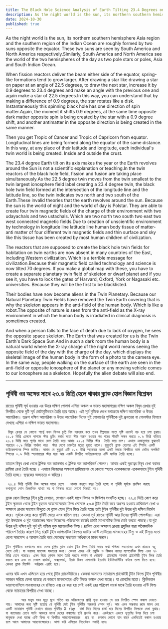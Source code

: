 ```yaml
---
title: The Black Hole Science Analysis of Earth Tilting 23.4 Degrees on Its Axis
description: As the night world is the sun, its northern southern hemisphere Asia region and the southern region of the Indian Ocean are roughly formed by two suns opposite the equator. These two suns are seen by South America and North America respectively.
date: 2024-10-30
published: true
---
```


As the night world is the sun, its northern southern hemisphere Asia region and the southern region of the Indian Ocean are roughly formed by two suns opposite the equator. These two suns are seen by South America and North America respectively.Similarly, South America and North America see the world of the two hemispheres of the day as two pole stars or poles, Asia and South Indian Ocean.

When fission reactors deliver the beam either side of the equator, spring-like formations tend to grow larger. After drawing a star like drawing a star on paper at an angle of 22.5 degrees, to draw the next star, increase it by 0.9 degrees to 23.4 degrees and make an angle with the previous one and again make a star of 22.5 degrees.In this way, you can understand that by making a difference of 0.9 degrees, the star rotates like a disk. Instantaneously this spinning black hole has one direction of spin matter.Again, the moment it shifts 0.9 degrees, at the same time opposite dark matter opposite spin is being created by the star with a 0.9 degree shift, and another antimatter in the opposite direction is being created in the same manner.

Then you get Tropic of Cancer and Tropic of Capricorn from equator. Longitudinal lines are being formed along the equator of the same distance. In this way, at any place of their latitude and longitude, each individual's twin world is being created. Inside and outside the crust.

The 23.4 degree Earth tilt on its axis makes the year or the Earth revolves around the Sun is not a scientific explanation or teaching.In the twin reactors of the black hole field, fission and fusion are taking place simultaneously.As the 22.5 degree twin moves from the twin smallest to the twin largest ionosphere field label creating a 23.4 degree twin, the black hole twin field formed at the intersection of the longitude line and the latitude line, so the twin indicates two north and two south of the Earth.These invalid theories that the earth revolves around the sun. Because the sun is the world of night and the world of day is Polstar. They are able to create four twin magnetic fields of the charge of their environment with two udayachals and two ustachals. Which are two north two south two east two west connected magnetic fields.Due to creation of unscientific environment by technology in longitude line latitude line human body tissue of matter-anti matter of four different twin magnetic fields and thin surface and sky like this tissue has been created by most human children of civilization.

The reactors that are supposed to create the black hole twin fields for habitation on twin earths are now absent in many countries of the East, including Western civilization. Which is a terrible message for civilization.Because their magnetic field called technology and science is now tilted 70 degrees. If you make a global map with these, you have to create a separate planetary twin field of skeleton or dwarf planet and if you see it, you have to lock the gates of Harvard, Oxford, York or Nagasaki etc. universities. Because they will be the first to be blacklisted.

Their bodies have now become aliens in the Twin Planetary. Because our Natural Planetary Twin Fields have removed the Twin Earth covering that is why the skeleton appears in the anti-field of the human body. Which is like a robot.The opposite of nature is seen from the anti-field as the X-ray environment in which the human body is irradiated in clinical diagnosis is sometimes created.

And when a person falls to the face of death due to lack of oxygen, he sees the opposite space skeleton. The Earth that was created for us is the Twin Earth's Dark Space Sun.And in such a dark room the human body is a natural world where the X-ray charge of the night world means seeing the opposite field of the day with the charge of the day. which displays the skeletal image of the human body in the form of a photo to the camera eye. In the same way, people walking on the surface of the earth are seen in the anti-field or opposite ionosphere of the planet or any moving vehicle comes to our ionosphere as a skeleton. Hopefully the alien debate will also end.

---

## পৃথিবী ওর অক্ষের সাথে ২৩.৪ ডিগ্রি হেলে থাকার ব্ল‍্যাক হোল বিজ্ঞান বিশ্লেষন   

রাতের পৃথিবী সূর্য হওয়ায় এর উত্তর দক্ষিণ গোলার্ধ এশিয়া অঞ্চল ও ভারত মহাসাগরের দক্ষিণ অঞ্চল বিষুব রেখার দুই বিপরীত থেকে দুটি সূর্য মোটামুটিভাবে তৈরি হয়ে আছে। এই সূর্য দুটিকে দেখে যথাক্রমে দক্ষিণ আমেরিকা ও উত্তর আমেরিকা। তদ্রুপ দক্ষিণ আমেরিকা ও উত্তর আমেরিকা দিনের দুই গোলার্ধের পৃথিবীকে দুই ধ্রুবতারা বা পোলস্টার হিসাবে দেখছে এশিয়া ও দক্ষিণ ভারত মহাসাগর।

     বিষুব রেখার যে কোনো পার্শ্বে যখন ফিশন চূল্লি বিম সরবরাহ করে তখন স্প্রিংয়ের মতো সৃষ্টি ক্রমেই বড় হয়ে চলা বুঝায়। ২২.৫ ডিগ্রি এঙ্গেলে কাগজে স্টার ড্রয়িং করার মতো স্টার অঙ্কন হওয়ার পর পরের স্টারটি অঙ্কন করতে ০.৯ ডিগ্রি বাড়িয়ে ২৩.৪ ডিগ্রি করে পূর্বের সাথে কোণ তৈরি করে আবার ২২.৫ ডিগ্রির স্টার  তৈরি করে চলে। এভাবে ক্রমানুসারে বুঝতেই পারছেন ০.৯ ডিগ্রির পার্থক্য করে  স্টার যেনো চাকতির মতো ঘুরতে থাকে। মুহুর্তেই ব্ল‍্যাক হোলের এই স্পিনিং একটি ডাইরেকশনের স্পিন ম‍্যাটার। আবার যে মুহুর্তে এটি ০.৯ ডিগ্রি স্হানান্তর হলো একই সময়ে বিপরীতে ডার্ক মেটার অপজিট স্পিনের ০.৯ ডিগ্রি স্হানান্তরের স্টার দ্বারা আর একটি বিপরীত ডাইরেকশনের এন্টি ম‍্যাটার তৈরি হচ্ছে।

তাহলে বিষুব রেখা থেকে ট্রপিক অব ক‍্যানসার ও ট্রপিক অব ক‍্যাপরিকর্ন পেলেন। আবার একই দূরত্বের বিষুব রেখা বরাবর দ্রাঘিমা রেখা তৈরি হচ্ছে । এভাবে নিজেদের অক্ষাংশ দ্রাঘিমংশের যে কোনো স্হানে একেকজনের একেকভাবে  টুইন পৃথিবী তৈরি হচ্ছে। ভূত্বকের অভ‍্যন্তরে ও বাহিরে।

     ২৩.৪ ডিগ্রি পৃথিবী নিজ অক্ষের সাথে হেলে   থাকার কারণে বছর তৈরি হচ্ছে বা পৃথিবী সূর্যকে প্রদক্ষিণ করছে  কথাগুলো কোন বৈজ্ঞানিক ব‍্যাখ‍্যা নয় বা শিক্ষার মতো কোনো বিষয়ই নয়।
ব্ল‍্যাক হোল ফিল্ডের টুইন চূল্লি যেখানে, সেখানে একই সাথে ফিশন ও ফিউশন সংঘটিত হচ্ছে।
২২.৫ ডিগ্রি কোণ করে টুইন ক্ষুদ্রতম থেকে টুইন বৃহত্তম আয়নোস্ফেয়ার ফিল্ড লেবেলে ২৩.৪ টুইন তৈরি করে অগ্রসর হওয়ায় দ্রাঘিমাংশ রেখা ও অক্ষাংশ রেখার সংযোগ বিন্দুতে যে ব্ল‍্যাক হোল টুইন ফিল্ড তৈরি হচ্ছে তাই টুইন পৃথিবীর দুই উত্তর দুই দক্ষিণ নির্দেশ করে।
সূর্যকে কেন্দ্র করে পৃথিবী ঘোরে এসব বাতিল তত্ব। কেননা সূর্য রাতের পৃথিবী আর দিনের পৃথিবী পোলস্টার। এরা দুই উদয়াচল ও দুই অস্তাচলের সাথে নিজেদের পরিবেশের চার্জের চারটি ম‍্যাগনেটিক ফিল্ড তৈরি করতে পারছে।যা দুই উত্তর দুই দক্ষিণ দুই পূর্ব দুই পশ্চিম যুক্ত ম‍্যাগনেটিক ফিল্ড। দ্রাঘিমা রেখা অক্ষাংশ রেখায় প্রযুক্তির দ্বারা অবৈজ্ঞানিক পরিবেশ তৈরির কারণে ভিন্ন চারটি টুইন  ম‍্যাগনেটিক ফিল্ডের ম‍্যাটার-এন্টি ম‍্যাটারের মানবদেহের টিস‍্যু ও এই টিস‍্যুর মতো রোগা সারফেস ও আকাশ তৈরি করে ফেলেছে সভ‍্যতার অধিকাংশ মানব সন্তান।

    টুইন পৃথিবীতে বসবাসের জন‍্য যেসব চুল্লির ব্ল‍্যাক হোল টুইন ফিল্ড তৈরি করার কথা পশ্চিমা সভ‍্যতাসহ এখন প্রাচ‍্যের বহু দেশে নেই। যা ভয়াবহ ম‍্যাসেজ সভ‍্যতার জন‍্য। কেননা এদের এই প্রযুক্তি ও বিজ্ঞান নামের ম‍্যাগনেটিক ফিল্ড এখন ৭০ ডিগ্রি হেলে পরেছে। এসব দিয়ে গ্লোবাল ম‍্যাপ তৈরি করলে কঙ্কাল বা ডোয়ার্ফ  প্ল‍্যানেটের আলাদা প্ল‍্যানেটারী টুইন ফিল্ড তৈরি করতে হবে এবং তা দেখলে হার্ভার্ড, অক্সফোর্ড, ইয়র্ক কিংবা নাগাসাকি ইত‍্যাদি ইউনিভার্সিটির ফটকে তালা দিতে হবে। কেননা ব্ল‍্যাক লিস্টেট  সর্বপ্রথম এরাই হবে।

এদের বডি এখন এলিয়েন হয়ে গেছে টুইন প্ল‍্যানেটারিতে। কেননা আমাদের ন‍্যাচারাল  প্ল‍্যানেটারী টুইন ফিল্ডে টুইন পৃথিবীর আবরন  সরিয়ে ফেলা হয়েছে যে কারণে মানবদেহের এন্টি ফিল্ডে কঙ্কাল দেখা যাচ্ছে। যা রোবটের মতো। ক্লিনিক‍্যাল ডায়াগনোসিসে মানবদেহের যে রশ্মিতে এক্স রে করা হয় সেই একই রের পরিবেশ মাঝে মাঝে তৈরি হওয়ায় এন্টি ফিল্ড থেকে ন‍্যাচারের বিপরীত দেখা যাচ্ছে।

           আর মানুষ যখন মৃত‍্যু মুখে পতিত হয় অক্সিজেনের প্রাপ্তি শূন‍্য হওয়ায় সে তার বিপরীত স্পেস কঙ্কাল দেখতে পায়। আমাদের জন‍্য সৃষ্টি হয়েছে যে পৃথিবী সেই টুইন পৃথিবীর অন্ধকার স্পেস সূর্য। আর এমন অন্ধকার রুমে মানব দেহ একটি ন‍্যাচারাল পৃথিবী যেখানে রাতের পৃথিবীর X ray  চার্জ দিয়ে দিনের চার্জ ধরে দিনের বিপরীত ফিল্ডকে দেখা বুঝায়। যা ক‍্যামেরার চোখে ফটো আকারে মানব দেহের কঙ্কালের ছবি প্রদর্শন করে। একইরূপে এভাবে ভূপৃষ্টের উপর দিয়ে চলা মানুষকে দেখা যাচ্ছে এন্টি ফিল্ড বা বিপরীত আয়নোস্ফেয়ারের  গ্রহে বা  চলমান কোনো যান বাহন এমনিতেই কঙ্কাল হওয়ায় চলে আসে আমাদের আয়নোস্ফেয়ারে। আশা করি এলিয়েন বিতর্কেরও সমাপ্তি হবে।     
